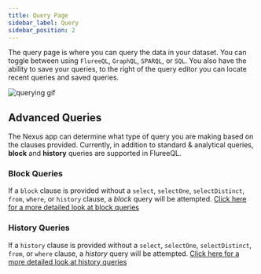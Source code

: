 ```yaml
---
title: Query Page
sidebar_label: Query
sidebar_position: 2
---
```


The query page is where you can query the data in your dataset. You can toggle between using `FlureeQL`, `GraphQL`, `SPARQL`, or `SQL`.
You also have the ability to save your queries, to the right of the query editor you can locate recent queries and saved queries.

![querying gif](/img/querying.gif)

<!--## Charts and Tables

The query page also offers different ways of visualizing your data, though there are certain key properties your queries will need to include.

For viewing data in the chart view you will be to use the `groupBy` property in your analytical query. This will allow the UI to determine which fields to group together in order to make a chart.

An example would be the following query:

```json
{
  "select": [
    "(count ?car)"
  ],
  "where": [
    [
      "?car",
      "cars/model_make_id",
      "?model"
    ]
  ]
  "groupBy": "?model"
}
```

For viewing data in the table view you will need to use variable binding on more than one variable, for more information visit [tuple variable bindings](https://developers.flur.ee/docs/overview/query/analytical_query/#two-tuple-variable-binding).
The bindings will then be formatted into the headers of your table.

An example would be the following query:

```json
{
  "select": ["?name", "?type"],
  "where": [
    ["?predicate", "rdf:type", "_predicate"],
    ["?predicate", "_predicate/name", "?name"],
    ["?predicate", "_predicate/type", "?type"]
  ]
}
```
-->
## Advanced Queries

The Nexus app can determine what type of query you are making based on the clauses provided. Currently, in addition to standard & analytical queries, **block** and **history** queries are supported in FlureeQL.

### Block Queries

If a `block` clause is provided without a `select`, `selectOne`, `selectDistinct`, `from`, `where`, or `history` clause, a _block_ query will be attempted. [Click here for a more detailed look at block queries](/docs/guides/querying/query-advanced/1.md)

### History Queries

If a `history` clause is provided without a `select`, `selectOne`, `selectDistinct`, `from`, or `where` clause, a _history_ query will be attempted. [Click here for a more detailed look at history queries](/docs/guides/querying/query-advanced/3.md)
